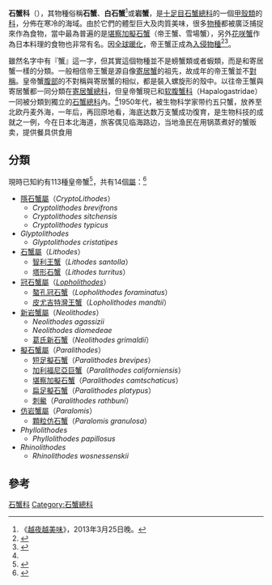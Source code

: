 {{NOT|螃蟹}}
{{Automatic taxobox
| taxon = Lithodidae
| authority = [[George_Samouelle|Samouelle]], 1819
| subdivision_ranks = [[屬|屬]]<ref name="Grave">{{cite journal en|journal=Raffles Bulletin of Zoology|year=2009|volume=Suppl. 21|pages=1–109|title=A classification of living and fossil genera of decapod crustaceans|author1=Sammy De Grave|author2=N. Dean Pentcheff|author3=Shane T. Ahyong |display-authors=etal|url=http://rmbr.nus.edu.sg/rbz/biblio/s21/s21rbz1-109.pdf|access-date=2010-05-09|archive-date=2011-06-06|archive-url=https://web.archive.org/web/20110606064728/http://rmbr.nus.edu.sg/rbz/biblio/s21/s21rbz1-109.pdf|dead-url=no}}</ref>
|image=Paralithodes camtschaticus - National Museum of Nature and Science, Tokyo - DSC06898.JPG
| subdivision =
* ''Cryptolithodes''
* ''Glyptolithodes''
* [[石蟹屬|石蟹屬]] ''Lithodes''
* [[冠石蟹属|冠石蟹属]] ''Lopholithodes''
* [[新岩蟹屬|新岩蟹屬]] ''Neolithodes''
* [[擬石蟹屬|擬石蟹屬]] ''Paralithodes''
* [[仿岩蟹屬|仿岩蟹屬]] ''Paralomis''
* ''Phyllolithodes''
* ''Rhinolithodes''
* ''Sculptolithodes''
[[#分類|詳見內文]]
}}

'''石蟹科'''（{{lang|la|Lithodidae}}），其物種俗稱'''石蟹'''、'''白石蟹'''<ref>《[[越夜越美味|越夜越美味]]》，2013年3月25日晚。</ref>或'''岩蟹'''，是[[十足目|十足目]][[石蟹總科|石蟹總科]]的一個[[甲殼類|甲殼類]]的[[科_(生物)|科]]，分佈在寒冷的海域。由於它們的體型巨大及肉質美味，很多[[物種|物種]]都被廣泛捕捉來作為食物，當中最為普遍的是[[堪察加擬石蟹|堪察加擬石蟹]]（帝王蟹、雪場蟹），另外[[花咲蟹|花咲蟹]]作為日本料理的食物也非常有名。因[[全球暖化|全球暖化]]，帝王蟹正成為[[入侵物種|入侵物種]]<ref>{{cite news |url=http://www.appledaily.com.tw/appledaily/article/international/20060522/2623670/ |title=帝王蟹 入侵俄羅斯挪威 |publisher=[[蘋果日報_(台灣)|蘋果日報 (台灣)]] |date=2006-05-22 |language=zh-hant |accessdate=2015-07-05 |archive-date=2015-07-06 |archive-url=https://web.archive.org/web/20150706192415/http://www.appledaily.com.tw/appledaily/article/international/20060522/2623670/ |dead-url=no }}</ref><ref>{{Cite web |url=http://pansci.tw/archives/7107 |title=帝王蟹入侵 |accessdate=2015-07-05 |archive-date=2015-07-06 |archive-url=https://web.archive.org/web/20150706044716/http://pansci.tw/archives/7107 |dead-url=no }}</ref>。

雖然名字中有『蟹』這一字，但其實這個物種並不是螃蟹類或者蝦類，而是和寄居蟹一樣的分類。一般相信帝王蟹是源自像[[寄居蟹|寄居蟹]]的祖先，故成年的帝王蟹並不[[對稱|對稱]]。皇帝蟹[[腹部|腹部]]的不對稱與寄居蟹的相似，都是裝入螺旋形的殼中。以往帝王蟹與寄居蟹都一同分類在[[寄居蟹總科|寄居蟹總科]]，但皇帝蟹現已和[[软腹蟹科|软腹蟹科]]（Hapalogastridae）一同被分類到獨立的[[石蟹總科|石蟹總科]]內。<ref name="Grave"/>1950年代，被生物科学家带约五只蟹，放养至北欧丹麦外海，一年后，再回原地看，海底达数万支蟹成功復育，是生物科技的成就之一例，今在日本北海道，旅客偶见临海路边，当地渔民在用锅蒸煮好的蟹贩卖，提供餐具供食用

==分類==
現時已知約有113種皇帝蟹<ref>{{cite news|date=December 2, 2009|author=Dr. Rory Howlett|publisher=National Oceanography Centre, Southampton (UK)|title=King crab family bigger than ever|url=http://www.eurekalert.org/pub_releases/2009-12/nocs-kcf120209.php|accessdate=2010-05-09|archive-date=2010-03-11|archive-url=https://web.archive.org/web/20100311000042/http://www.eurekalert.org/pub_releases/2009-12/nocs-kcf120209.php|dead-url=no}}</ref>，共有14個[[屬|屬]]：<ref>{{ITIS|ID=97919|taxon=Lithodidae}}</ref>
* [[隱石蟹屬|隱石蟹屬]]（''CryptoLithodes''）
** ''Cryptolithodes brevifrons''
** ''Cryptolithodes sitchensis''
** ''Cryptolithodes typicus''
* ''Glyptolithodes''
** ''Glyptolithodes cristatipes''
* [[石蟹屬|石蟹屬]]（''Lithodes''）
**[[智利王蟹|智利王蟹]]（''Lithodes santolla''）
**[[塔形石蟹|塔形石蟹]]（''Lithodes turritus''）
* [[冠石蟹屬|冠石蟹屬]]（''[[Lopholithodes|Lopholithodes]]''）
** [[螯孔冠石蟹|螯孔冠石蟹]]（''Lopholithodes foraminatus''）
** [[皮尤吉特灣王蟹|皮尤吉特灣王蟹]]（''Lopholithodes mandtii''）
* [[新岩蟹屬|新岩蟹屬]]（''Neolithodes''）
** ''Neolithodes agassizii''
** ''Neolithodes diomedeae''
** [[葛氏新石蟹|葛氏新石蟹]]（''Neolithodes grimaldii''）
* [[擬石蟹屬|擬石蟹屬]]（''Paralithodes''）
** [[短足擬石蟹|短足擬石蟹]]（''Paralithodes brevipes''）
** [[加利福尼亞巨蟹|加利福尼亞巨蟹]]（''Paralithodes californiensis''）
** [[堪察加擬石蟹|堪察加擬石蟹]]（''Paralithodes camtschaticus''）
** [[扁足擬石蟹|扁足擬石蟹]]（''Paralithodes platypus''）
** [[刺鱟|刺鱟]]（''Paralithodes rathbuni''）
* [[仿岩蟹屬|仿岩蟹屬]]（''Paralomis''）
**[[顆粒仿石蟹|顆粒仿石蟹]]（''Paralomis granulosa''）
* ''Phyllolithodes''
** ''Phyllolithodes papillosus''
* ''Rhinolithodes''
** ''Rhinolithodes wosnessenskii''

==參考==
{{Commons category|Lithodidae}}
{{wikispecies|Lithodidae}}
{{reflist}}

{{Edible crustaceans}}
{{Taxonbar|from=Q1861297}}

[[Category:石蟹科|]]
[[Category:石蟹總科|Category:石蟹總科]]